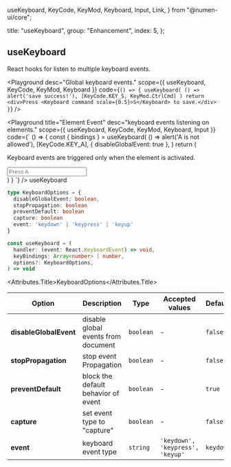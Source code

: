   useKeyboard,
  KeyCode,
  KeyMod,
  Keyboard,
  Input,
  Link,
} from "@numen-ui/core";

  title: "useKeyboard",
  group: "Enhancement",
  index: 5,
};

## useKeyboard

React hooks for listen to multiple keyboard events.

<Playground
  desc="Global keyboard events."
  scope={{ useKeyboard, KeyCode, KeyMod, Keyboard }}
  code={`
() => {
  useKeyboard(
    () => alert('save success!'),
    [KeyCode.KEY_S, KeyMod.CtrlCmd]
  )
  return <div>Press <Keyboard command scale={0.5}>S</Keyboard> to save.</div>
}
`}
/>

<Playground
  title="Element Event"
  desc="keyboard events listening on elements."
  scope={{ useKeyboard, KeyCode, KeyMod, Keyboard, Input }}
  code={`
() => {
  const { bindings } = useKeyboard(
    () => alert('A is not allowed'),
    [KeyCode.KEY_A],
    { disableGlobalEvent: true },
  )
  return (
  <div>
    <p>Keyboard events are triggered only when the element is activated.</p>
    <Input {...bindings} placeholder="Press A" />
  </div>
  )
}
`}
/>

<Attributes edit="/pages/en-us/hook/use-keyboard.mdx">
<Attributes.Title>useKeyboard</Attributes.Title>

```ts
type KeyboardOptions = {
  disableGlobalEvent: boolean,
  stopPropagation: boolean
  preventDefault: boolean
  capture: boolean
  event: 'keydown' | 'keypress' | 'keyup'
}

const useKeyboard = (
  handler: (event: React.KeyboardEvent) => void,
  keyBindings: Array<number> | number,
  options?: KeyboardOptions,
) => void
```

<Attributes.Title>KeyboardOptions</Attributes.Title>

| Option                 | Description                         | Type      | Accepted values                  | Default   |
| ---------------------- | ----------------------------------- | --------- | -------------------------------- | --------- |
| **disableGlobalEvent** | disable global events from document | `boolean` | -                                | `false`   |
| **stopPropagation**    | stop event Propagation              | `boolean` | -                                | `false`   |
| **preventDefault**     | block the default behavior of event | `boolean` | -                                | `true`    |
| **capture**            | set event type to "capture"         | `boolean` | -                                | `false`   |
| **event**              | keyboard event type                 | `string`  | `'keydown', 'keypress', 'keyup'` | `keydown` |

</Attributes>

